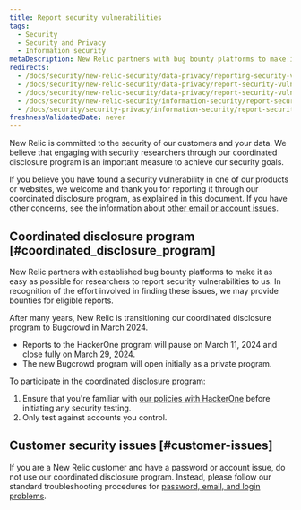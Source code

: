 ```yaml
---
title: Report security vulnerabilities
tags:
  - Security
  - Security and Privacy
  - Information security
metaDescription: New Relic partners with bug bounty platforms to make it as easy as possible for researchers to report security vulnerabilities to us.
redirects:
  - /docs/security/new-relic-security/data-privacy/reporting-security-vulnerabilities
  - /docs/security/new-relic-security/data-privacy/report-security-vulnerabilities
  - /docs/security/new-relic-security/data-privacy/report-security-vulnerabilities-hackerone
  - /docs/security/new-relic-security/information-security/report-security-vulnerabilities-hackerone
  - /docs/security/security-privacy/information-security/report-security-vulnerabilities-hackerone
freshnessValidatedDate: never
---
```


New Relic is committed to the security of our customers and your data. We believe that engaging with security researchers through our coordinated disclosure program is an important measure to achieve our security goals.

If you believe you have found a security vulnerability in one of our products or websites, we welcome and thank you for reporting it through our coordinated disclosure program, as explained in this document. If you have other concerns, see the information about [other email or account issues](#customer-issues).

## Coordinated disclosure program [#coordinated_disclosure_program]

New Relic partners with established bug bounty platforms to make it as easy as possible for researchers to report security vulnerabilities to us. In recognition of the effort involved in finding these issues, we may provide bounties for eligible reports.

After many years, New Relic is transitioning our coordinated disclosure program to Bugcrowd in March 2024.

* Reports to the HackerOne program will pause on March 11, 2024 and close fully on March 29, 2024.
* The new Bugcrowd program will open initially as a private program.

To participate in the coordinated disclosure program:

1. Ensure that you're familiar with [our policies with HackerOne](https://hackerone.com/newrelic) before initiating any security testing.
2. Only test against accounts you control.

## Customer security issues [#customer-issues]

If you are a New Relic customer and have a password or account issue, do not use our coordinated disclosure program. Instead, please follow our standard troubleshooting procedures for [password, email, and login problems](/docs/accounts/accounts-billing/account-setup/troubleshoot-new-relics-password-email-address-login-problems).
